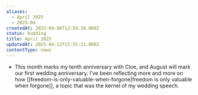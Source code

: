```yaml
---
aliases:
  - April 2025
  - 2025-04
createdAt: 2025-04-06T12:59:38.000Z
status: budding
title: April 2025
updatedAt: 2025-04-12T15:55:21.000Z
contentType: nows
---
```

- This month marks my tenth anniversary with Cloe, and August will mark our first wedding anniversary. I’ve been reflecting more and more on how [[freedom-is-only-valuable-when-forgone|freedom is only valuable when forgone]], a topic that was the kernel of my wedding speech.
